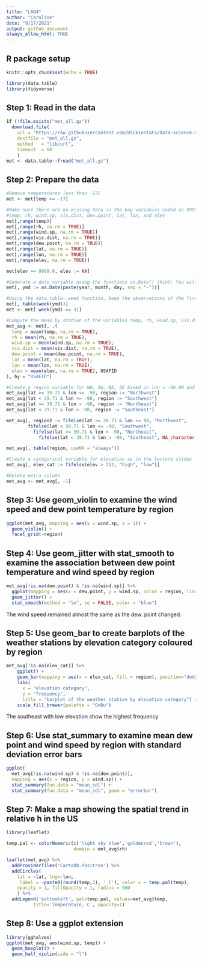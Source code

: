 ```yaml
---
title: "LAB4"
author: "Caroline"
date: "9/17/2021"
output: github_document
always_allow_html: TRUE
---
```


## R package setup
```r
knitr::opts_chunk$set(echo = TRUE)
```

```r
library(data.table)
library(tidyverse)
```


## Step 1: Read in the data
```r
if (!file.exists("met_all.gz"))
  download.file(
    url = "https://raw.githubusercontent.com/USCbiostats/data-science-data/master/02_met/met_all.gz",
    destfile = "met_all.gz",
    method   = "libcurl",
    timeout  = 60
    )
met <- data.table::fread("met_all.gz")
```

## Step 2: Prepare the data
```r
#Remove temperatures less than -17C
met <- met[temp >= -17]

#Make sure there are no missing data in the key variables coded as 9999, 999, etc
#temp, rh, wind.sp, vis.dist, dew.point, lat, lon, and elev
met[,range(temp)]
met[,range(rh, na.rm = TRUE)]
met[,range(wind.sp, na.rm = TRUE)]
met[,range(vis.dist, na.rm = TRUE)]
met[,range(dew.point, na.rm = TRUE)]
met[,range(lat, na.rm = TRUE)]
met[,range(lon, na.rm = TRUE)]
met[,range(elev, na.rm = TRUE)]

met[elev == 9999.0, elev := NA]

#Generate a date variable using the functions as.Date() (hint: You will need the following to create a date paste(year, month, day, sep = "-")).
met[, ymd := as.Date(paste(year, month, day, sep = "-"))]

#Using the data.table::week function, keep the observations of the first week of the month.
met[, table(week(ymd))]
met <- met[ week(ymd) == 31]

#Compute the mean by station of the variables temp, rh, wind.sp, vis.dist, dew.point, lat, lon, and elev.
met_avg <- met[, .(
  temp = mean(temp, na.rm = TRUE),
  rh = mean(rh, na.rm = TRUE),
  wind.sp = mean(wind.sp, na.rm = TRUE),
  vis.dist = mean(vis.dist, na.rm = TRUE),
  dew.point = mean(dew.point, na.rm = TRUE),
  lat = mean(lat, na.rm = TRUE),
  lon = mean(lon, na.rm = TRUE),
  elev = mean(elev, na.rm = TRUE), USAFID
), by = "USAFID"]

#Create a region variable for NW, SW, NE, SE based on lon = -98.00 and lat = 39.71 degrees
met_avg[lat >= 39.71 & lon <= -98, region := "Northwest"]
met_avg[lat < 39.71 & lon <= -98, region := "Southwest"]
met_avg[lat >= 39.71 & lon > -98, region := "Northeast"]
met_avg[lat < 39.71 & lon > -98, region := "Southeast"]

met_avg[, region2 := fifelse(lat >= 39.71 & lon <= 98, "Northwest",
        fifelse(lat < 39.71 & lon <= -98, "Southwest",
          fifelse(lat >= 39.71 & lon > -98, "Northeast",
            fifelse(lat < 39.71 & lon > -98, "Southeast", NA_character_))))]

met_avg[, table(region, useNA = "always")]

#Create a categorical variable for elevation as in the lecture slides
met_avg[, elev_cat := fifelse(elev > 252, "high", "low")]

#Delete extra column
met_avg <- met_avg[, -1]
```

## Step 3: Use geom_violin to examine the wind speed and dew point temperature by region
```r
ggplot(met_avg, mapping = aes(y = wind.sp, x = 1)) +
  geom_violin() + 
  facet_grid(~region)
```

## Step 4: Use geom_jitter with stat_smooth to examine the association between dew point temperature and wind speed by region
```r
met_avg[!is.na(dew.point) & !is.na(wind.sp)] %>%
  ggplot(mapping = aes(x = dew.point, y = wind.sp, color = region, linetype = region)) +
  geom_jitter() +
  stat_smooth(method = "lm", se = FALSE, color = "blue")
```
The wind speed remained almost the same as the dew. point changed.


## Step 5: Use geom_bar to create barplots of the weather stations by elevation category coloured by region
```r
met_avg[!is.na(elev_cat)] %>%
    ggplot() + 
    geom_bar(mapping = aes(x = elev_cat, fill = region), position="dodge") + 
    labs(
      x = "elevation category",
      y = "frequency",
      title = "barplot of the weather station by elevation category") +
    scale_fill_brewer(palette = "GnBu")
```
The southeast with low elevation show the highest frequency

## Step 6: Use stat_summary to examine mean dew point and wind speed by region with standard deviation error bars

```r
ggplot(
  met_avg[!is.na(wind.sp) & !is.na(dew.point)],
  mapping = aes(x = region, y = wind.sp)) +
  stat_summary(fun.data = "mean_sdl") +
  stat_summary(fun.data = "mean_sdl", geom = "errorbar") 
```

## Step 7: Make a map showing the spatial trend in relative h in the US
```r
library(leaflet)

temp.pal <- colorNumeric(c('light sky blue','goldenrod','brown'),
                         domain = met_avg$rh)

leaflet(met_avg) %>%
  addProviderTiles('CartoDB.Positron') %>%
  addCircles(
    lat = ~lat, lng=~lon,
     label = ~paste0(round(temp,2), ' C'), color = ~ temp.pal(temp),
    opacity = 1, fillOpacity = 1, radius = 500
    ) %>%
  addLegend('bottomleft', pal=temp.pal, values=met_avg$temp,
          title='Temperature, C', opacity=1)
```

## Step 8: Use a ggplot extension
```r
library(gghalves)
ggplot(met_avg, aes(wind.sp, temp)) +
  geom_boxplot() +
  geom_half_violin(side = "l")
```

